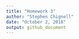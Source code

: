 ```yaml
---
title: "Homework 3"
author: "Stephen Chignell"
date: "October 2, 2018"
output: github_document
---
```

